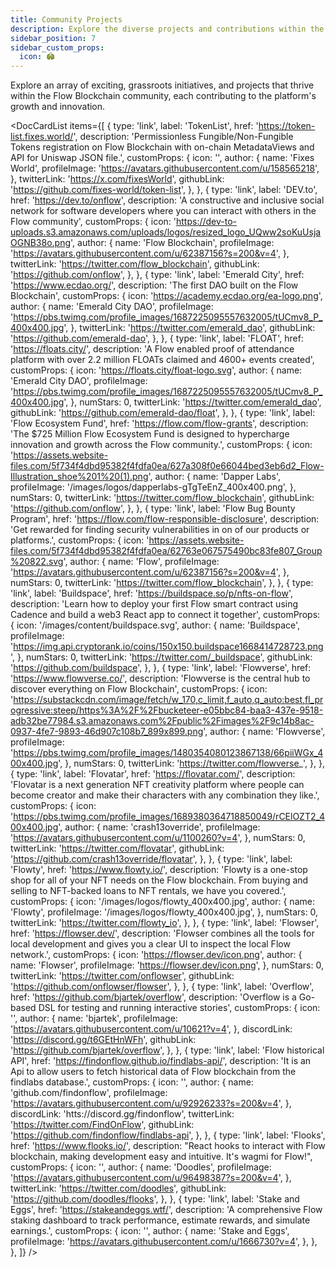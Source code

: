 ```yaml
---
title: Community Projects
description: Explore the diverse projects and contributions within the Flow Blockchain community.
sidebar_position: 7
sidebar_custom_props:
  icon: 🏟️
---
```



Explore an array of exciting, grassroots initiatives, and projects that thrive within the Flow Blockchain community, each contributing to the platform's growth and innovation.

<DocCardList
  items={[
    {
      type: 'link',
      label: 'TokenList',
      href: 'https://token-list.fixes.world/',
      description:
        'Permissionless Fungible/Non-Fungible Tokens registration on Flow Blockchain with on-chain MetadataViews and API for Uniswap JSON file.',
      customProps: {
        icon: '',
        author: {
          name: 'Fixes World',
          profileImage: 'https://avatars.githubusercontent.com/u/158565218',
        },
        twitterLink: 'https://x.com/fixesWorld',
        githubLink: 'https://github.com/fixes-world/token-list',
      },
    },
    {
      type: 'link',
      label: 'DEV.to',
      href: 'https://dev.to/onflow',
      description:
        'A constructive and inclusive social network for software developers where you can interact with others in the Flow community',
      customProps: {
        icon: 'https://dev-to-uploads.s3.amazonaws.com/uploads/logos/resized_logo_UQww2soKuUsjaOGNB38o.png',
        author: {
          name: 'Flow Blockchain',
          profileImage:
            'https://avatars.githubusercontent.com/u/62387156?s=200&v=4',
        },
        twitterLink: 'https://twitter.com/flow_blockchain',
        githubLink: 'https://github.com/onflow',
      },
    },
    {
      type: 'link',
      label: 'Emerald City',
      href: 'https://www.ecdao.org/',
      description: 'The first DAO built on the Flow Blockchain',
      customProps: {
        icon: 'https://academy.ecdao.org/ea-logo.png',
        author: {
          name: 'Emerald City DAO',
          profileImage:
            'https://pbs.twimg.com/profile_images/1687225095557632005/tUCmv8_P_400x400.jpg',
        },
        twitterLink: 'https://twitter.com/emerald_dao',
        githubLink: 'https://github.com/emerald-dao',
      },
    },
    {
      type: 'link',
      label: 'FLOAT',
      href: 'https://floats.city/',
      description:
        'A Flow enabled proof of attendance platform with over 2.2 million FLOATs claimed and 4600+ events created',
      customProps: {
        icon: 'https://floats.city/float-logo.svg',
        author: {
          name: 'Emerald City DAO',
          profileImage:
            'https://pbs.twimg.com/profile_images/1687225095557632005/tUCmv8_P_400x400.jpg',
        },
        numStars: 0,
        twitterLink: 'https://twitter.com/emerald_dao',
        githubLink: 'https://github.com/emerald-dao/float',
      },
    },
    {
      type: 'link',
      label: 'Flow Ecosystem Fund',
      href: 'https://flow.com/flow-grants',
      description:
        'The $725 Million Flow Ecosystem Fund is designed to hypercharge innovation and growth across the Flow community.',
      customProps: {
        icon: 'https://assets.website-files.com/5f734f4dbd95382f4fdfa0ea/627a308f0e66044bed3eb6d2_Flow-Illustration_shoe%201%20(1).png',
        author: {
          name: 'Dapper Labs',
          profileImage: '/images/logos/dapperlabs-gTgTeEnZ_400x400.png',
        },
        numStars: 0,
        twitterLink: 'https://twitter.com/flow_blockchain',
        githubLink: 'https://github.com/onflow',
      },
    },
    {
      type: 'link',
      label: 'Flow Bug Bounty Program',
      href: 'https://flow.com/flow-responsible-disclosure',
      description:
        'Get rewarded for finding security vulnerabilities in on of our products or platforms.',
      customProps: {
        icon: 'https://assets.website-files.com/5f734f4dbd95382f4fdfa0ea/62763e067575490bc83fe807_Group%20822.svg',
        author: {
          name: 'Flow',
          profileImage:
            'https://avatars.githubusercontent.com/u/62387156?s=200&v=4',
        },
        numStars: 0,
        twitterLink: 'https://twitter.com/flow_blockchain',
      },
    },
    {
      type: 'link',
      label: 'Buildspace',
      href: 'https://buildspace.so/p/nfts-on-flow',
      description:
        'Learn how to deploy your first Flow smart contract using Cadence and build a web3 React app to connect it together',
      customProps: {
        icon: '/images/content/buildspace.svg',
        author: {
          name: 'Buildspace',
          profileImage:
            'https://img.api.cryptorank.io/coins/150x150.buildspace1668414728723.png',
        },
        numStars: 0,
        twitterLink: 'https://twitter.com/_buildspace',
        githubLink: 'https://github.com/buildspace',
      },
    },
    {
      type: 'link',
      label: 'Flowverse',
      href: 'https://www.flowverse.co/',
      description:
        'Flowverse is the central hub to discover everything on Flow Blockchain',
      customProps: {
        icon: 'https://substackcdn.com/image/fetch/w_170,c_limit,f_auto,q_auto:best,fl_progressive:steep/https%3A%2F%2Fbucketeer-e05bbc84-baa3-437e-9518-adb32be77984.s3.amazonaws.com%2Fpublic%2Fimages%2F9c14b8ac-0937-4fe7-9893-46d907c108b7_899x899.png',
        author: {
          name: 'Flowverse',
          profileImage:
            'https://pbs.twimg.com/profile_images/1480354080123867138/66piiWGx_400x400.jpg',
        },
        numStars: 0,
        twitterLink: 'https://twitter.com/flowverse_',
      },
    },
    {
      type: 'link',
      label: 'Flovatar',
      href: 'https://flovatar.com/',
      description:
        'Flovatar is a next generation NFT creativity platform where people can become creator and make their characters with any combination they like.',
      customProps: {
        icon: 'https://pbs.twimg.com/profile_images/1689380364718850049/rCElOZT2_400x400.jpg',
        author: {
          name: 'crash13override',
          profileImage: 'https://avatars.githubusercontent.com/u/1100260?v=4',
        },
        numStars: 0,
        twitterLink: 'https://twitter.com/flovatar',
        githubLink: 'https://github.com/crash13override/flovatar',
      },
    },
    {
      type: 'link',
      label: 'Flowty',
      href: 'https://www.flowty.io/',
      description:
        'Flowty is a one-stop shop for all of your NFT needs on the Flow blockchain. From buying and selling to NFT-backed loans to NFT rentals, we have you covered.',
      customProps: {
        icon: '/images/logos/flowty_400x400.jpg',
        author: {
          name: 'Flowty',
          profileImage: '/images/logos/flowty_400x400.jpg',
        },
        numStars: 0,
        twitterLink: 'https://twitter.com/flowty_io',
      },
    },
    {
      type: 'link',
      label: 'Flowser',
      href: 'https://flowser.dev/',
      description:
        'Flowser combines all the tools for local development and gives you a clear UI to inspect the local Flow network.',
      customProps: {
        icon: 'https://flowser.dev/icon.png',
        author: {
          name: 'Flowser',
          profileImage: 'https://flowser.dev/icon.png',
        },
        numStars: 0,
        twitterLink: 'https://twitter.com/onflowser',
        githubLink: 'https://github.com/onflowser/flowser',
      },
    },
    {
      type: 'link',
      label: 'Overflow',
      href: 'https://github.com/bjartek/overflow',
      description:
        'Overflow is a Go-based DSL for testing and running interactive stories',
      customProps: {
        icon: '',
        author: {
          name: 'bjartek',
          profileImage: 'https://avatars.githubusercontent.com/u/10621?v=4',
        },
        discordLink: 'https://discord.gg/t6GEtHnWFh',
        githubLink: 'https://github.com/bjartek/overflow',
      },
    },
    {
      type: 'link',
      label: 'Flow historical API',
      href: 'https://findonflow.github.io/findlabs-api/',
      description:
        'It is an Api to allow users to fetch historical data of Flow blockchain from the findlabs database.',
      customProps: {
        icon: '',
        author: {
          name: 'github.com/findonflow',
          profileImage:
            'https://avatars.githubusercontent.com/u/92926233?s=200&v=4',
        },
        discordLink: 'htts://discord.gg/findonflow',
        twitterLink: 'https://twitter.com/FindOnFlow',
        githubLink: 'https://github.com/findonflow/findlabs-api',
      },
    },
    {
      type: 'link',
      label: 'Flooks',
      href: 'https://www.flooks.io/',
      description:
        "React hooks to interact with Flow blockchain, making development easy and intuitive. It's wagmi for Flow!",
      customProps: {
        icon: '',
        author: {
          name: 'Doodles',
          profileImage:
            'https://avatars.githubusercontent.com/u/96498387?s=200&v=4',
        },
        twitterLink: 'https://twitter.com/doodles',
        githubLink: 'https://github.com/doodles/flooks',
      },
    },
    {
      type: 'link',
      label: 'Stake and Eggs',
      href: 'https://stakeandeggs.wtf/',
      description:
        'A comprehensive Flow staking dashboard to track performance, estimate rewards, and simulate earnings.',
      customProps: {
        icon: '',
        author: {
          name: 'Stake and Eggs',
          profileImage: 'https://avatars.githubusercontent.com/u/1666730?v=4',
        },
      },
    },
  ]}
/>
